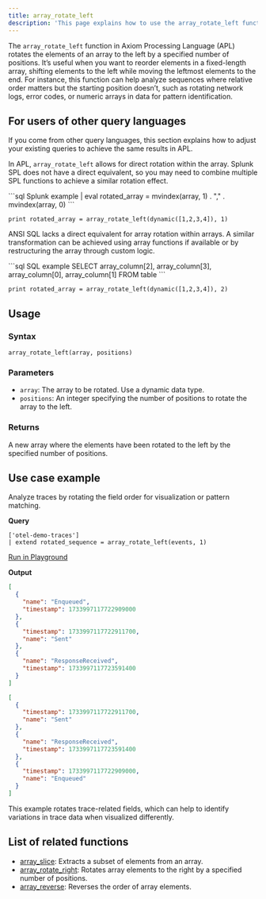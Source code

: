 ```yaml
---
title: array_rotate_left
description: 'This page explains how to use the array_rotate_left function in APL.'
---
```


The `array_rotate_left` function in Axiom Processing Language (APL) rotates the elements of an array to the left by a specified number of positions. It’s useful when you want to reorder elements in a fixed-length array, shifting elements to the left while moving the leftmost elements to the end. For instance, this function can help analyze sequences where relative order matters but the starting position doesn’t, such as rotating network logs, error codes, or numeric arrays in data for pattern identification.

## For users of other query languages

If you come from other query languages, this section explains how to adjust your existing queries to achieve the same results in APL.

<AccordionGroup>
<Accordion title="Splunk SPL users">

In APL, `array_rotate_left` allows for direct rotation within the array. Splunk SPL does not have a direct equivalent, so you may need to combine multiple SPL functions to achieve a similar rotation effect.

<CodeGroup>
```sql Splunk example
| eval rotated_array = mvindex(array, 1) . "," . mvindex(array, 0)
```

```kusto APL equivalent
print rotated_array = array_rotate_left(dynamic([1,2,3,4]), 1)
```
</CodeGroup>

</Accordion>
<Accordion title="ANSI SQL users">

ANSI SQL lacks a direct equivalent for array rotation within arrays. A similar transformation can be achieved using array functions if available or by restructuring the array through custom logic.

<CodeGroup>
```sql SQL example
SELECT array_column[2], array_column[3], array_column[0], array_column[1] FROM table
```

```kusto APL equivalent
print rotated_array = array_rotate_left(dynamic([1,2,3,4]), 2)
```
</CodeGroup>

</Accordion>
</AccordionGroup>

## Usage

### Syntax

```kusto
array_rotate_left(array, positions)
```

### Parameters

- `array`: The array to be rotated. Use a dynamic data type.
- `positions`: An integer specifying the number of positions to rotate the array to the left.

### Returns

A new array where the elements have been rotated to the left by the specified number of positions.

## Use case example

Analyze traces by rotating the field order for visualization or pattern matching.

**Query**

```kusto
['otel-demo-traces']
| extend rotated_sequence = array_rotate_left(events, 1)
```

[Run in Playground](https://play.axiom.co/axiom-play-qf1k/query?initForm=%7B%22apl%22%3A%22%5B'otel-demo-traces'%5D%20%7C%20extend%20rotated_sequence%20%3D%20array_rotate_left(events%2C%201)%22%7D)

**Output**

```json events
[
  {
    "name": "Enqueued",
    "timestamp": 1733997117722909000
  },
  {
    "timestamp": 1733997117722911700,
    "name": "Sent"
  },
  {
    "name": "ResponseReceived",
    "timestamp": 1733997117723591400
  }
]
```

```json rotated_sequence
[
  {
    "timestamp": 1733997117722911700,
    "name": "Sent"
  },
  {
    "name": "ResponseReceived",
    "timestamp": 1733997117723591400
  },
  {
    "timestamp": 1733997117722909000,
    "name": "Enqueued"
  }
]
```

This example rotates trace-related fields, which can help to identify variations in trace data when visualized differently.

## List of related functions

- [array_slice](/apl/scalar-functions/array-functions/array-slice): Extracts a subset of elements from an array.
- [array_rotate_right](/apl/scalar-functions/array-functions/array-rotate-right): Rotates array elements to the right by a specified number of positions.
- [array_reverse](/apl/scalar-functions/array-functions/array-reverse): Reverses the order of array elements.